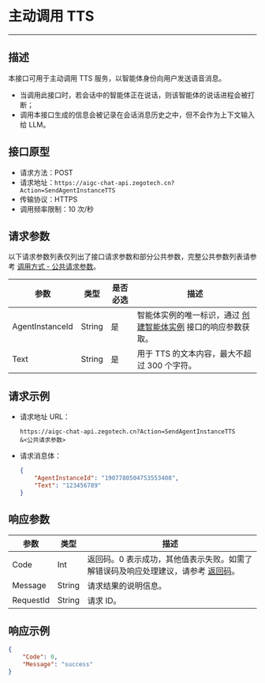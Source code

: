 # 主动调用 TTS

---

##  描述

本接口可用于主动调用 TTS 服务，以智能体身份向用户发送语音消息。
- 当调用此接口时，若会话中的智能体正在说话，则该智能体的说话进程会被打断；
- 调用本接口生成的信息会被记录在会话消息历史之中，但不会作为上下文输入给 LLM。

## 接口原型

- 请求方法：POST
- 请求地址：`https://aigc-chat-api.zegotech.cn?Action=SendAgentInstanceTTS`
- 传输协议：HTTPS
- 调用频率限制：10 次/秒

## 请求参数

以下请求参数列表仅列出了接口请求参数和部分公共参数，完整公共参数列表请参考 [调用方式 - 公共请求参数](./../Accessing%20Server%20APIs.mdx#公共请求参数)。

| 参数 | 类型 | 是否必选 | 描述 |
|------|------|---------|------|
| AgentInstanceId  | String  | 是       | 智能体实例的唯一标识，通过 [创建智能体实例](./CreateAgentInstance.mdx) 接口的响应参数获取。                                          |
| Text | String | 是 | 用于 TTS 的文本内容，最大不超过 300 个字符。 |

## 请求示例


- 请求地址 URL：

    ```https
    https://aigc-chat-api.zegotech.cn?Action=SendAgentInstanceTTS
    &<公共请求参数>
    ```

- 请求消息体：

    ```json
    {
        "AgentInstanceId": "1907780504753553408",
        "Text": "123456789"
    }
    ```

## 响应参数

| 参数 | 类型 | 描述 |
|------|------|------|
| Code | Int | 返回码。0 表示成功，其他值表示失败。如需了解错误码及响应处理建议，请参考 [返回码](./../Return%20codes.mdx)。 |
| Message | String | 请求结果的说明信息。 |
| RequestId | String | 请求 ID。 |

## 响应示例

```json
{
    "Code": 0,
    "Message": "success"
}
```

